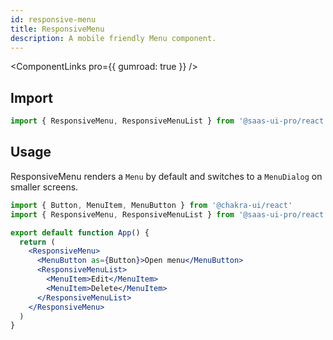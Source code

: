 ```yaml
---
id: responsive-menu
title: ResponsiveMenu
description: A mobile friendly Menu component.
---
```


<ComponentLinks pro={{ gumroad: true }} />

## Import

```ts
import { ResponsiveMenu, ResponsiveMenuList } from '@saas-ui-pro/react'
```

## Usage

ResponsiveMenu renders a `Menu` by default and switches to a `MenuDialog` on smaller screens.

```jsx
import { Button, MenuItem, MenuButton } from '@chakra-ui/react'
import { ResponsiveMenu, ResponsiveMenuList } from '@saas-ui-pro/react'

export default function App() {
  return (
    <ResponsiveMenu>
      <MenuButton as={Button}>Open menu</MenuButton>
      <ResponsiveMenuList>
        <MenuItem>Edit</MenuItem>
        <MenuItem>Delete</MenuItem>
      </ResponsiveMenuList>
    </ResponsiveMenu>
  )
}
```
